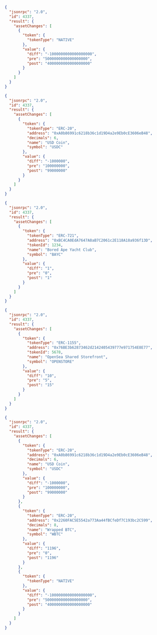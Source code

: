 
<Tabs>
  <TabItem value="Native Currency">

  ```JSON
  {
    "jsonrpc": "2.0",
    "id": 4337,
    "result": {
      "assetChanges": [
        {
          "token": {
            "tokenType": "NATIVE"
          },
          "value": {
            "diff": "-1000000000000000000",
            "pre": "5000000000000000000",
            "post": "4000000000000000000"
          }
        }
      ]
    }
  }
  ```

  </TabItem>
  <TabItem value="ERC-20">

  ```JSON
  {
    "jsonrpc": "2.0",
    "id": 4337,
    "result": {
      "assetChanges": [
        {
          "token": {
            "tokenType": "ERC-20",
            "address": "0xA0b86991c6218b36c1d19D4a2e9Eb0cE3606eB48",
            "decimals": 6,
            "name": "USD Coin",
            "symbol": "USDC"
          },
          "value": {
            "diff": "-1000000",
            "pre": "100000000",
            "post": "99000000"
          }
        }
      ]
    }
  }
  ```

  </TabItem>
  <TabItem value="ERC-721">

  ```JSON
  {
    "jsonrpc": "2.0",
    "id": 4337,
    "result": {
      "assetChanges": [
        {
          "token": {
            "tokenType": "ERC-721",
            "address": "0xBC4CA0EdA7647A8aB7C2061c2E118A18a936f13D",
            "tokenId": 1234,
            "name": "Bored Ape Yacht Club",
            "symbol": "BAYC"
          },
          "value": {
            "diff": "1",
            "pre": "0",
            "post": "1"
          }
        }
      ]
    }
  }
  ```

  </TabItem>
  <TabItem value="ERC-1155">

  ```JSON
  {
    "jsonrpc": "2.0",
    "id": 4337,
    "result": {
      "assetChanges": [
        {
          "token": {
            "tokenType": "ERC-1155",
            "address": "0x76BE3b62873462d2142405439777e971754E8E77",
            "tokenId": 5678,
            "name": "OpenSea Shared Storefront",
            "symbol": "OPENSTORE"
          },
          "value": {
            "diff": "10",
            "pre": "5",
            "post": "15"
          }
        }
      ]
    }
  }
  ```

  </TabItem>
  <TabItem value="Multiple Assets">

  ```JSON
  {
    "jsonrpc": "2.0",
    "id": 4337,
    "result": {
      "assetChanges": [
        {
          "token": {
            "tokenType": "ERC-20",
            "address": "0xA0b86991c6218b36c1d19D4a2e9Eb0cE3606eB48",
            "decimals": 6,
            "name": "USD Coin",
            "symbol": "USDC"
          },
          "value": {
            "diff": "-1000000",
            "pre": "100000000",
            "post": "99000000"
          }
        },
        {
          "token": {
            "tokenType": "ERC-20",
            "address": "0x2260FAC5E5542a773Aa44fBCfeDf7C193bc2C599",
            "decimals": 8,
            "name": "Wrapped BTC",
            "symbol": "WBTC"
          },
          "value": {
            "diff": "1196",
            "pre": "0",
            "post": "1196"
          }
        },
        {
          "token": {
            "tokenType": "NATIVE"
          },
          "value": {
            "diff": "-1000000000000000000",
            "pre": "5000000000000000000",
            "post": "4000000000000000000"
          }
        }
      ]
    }
  }
  ```

  </TabItem>
</Tabs>
